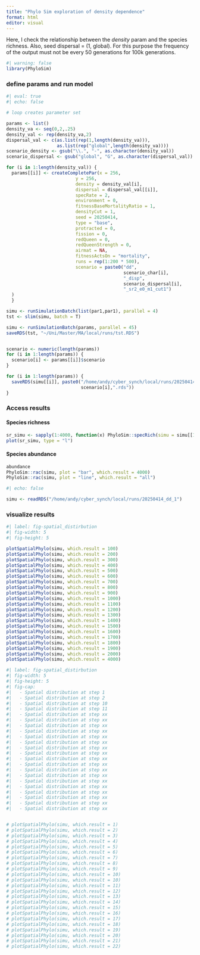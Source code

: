 ```yaml
---
title: "Phylo Sim exploration of density dependence"
format: html
editor: visual
---
```


Here, I check the relationship between the *density* param and the species richness.
Also, seed dispersal = (1, global). For this purpose the frequency of the output must not be every 50 generations for 100k generations.

```r
#| warning: false
library(PhyloSim)
```

### define params and run model
```r
#| eval: true
#| echo: false

# loop creates parameter set

params <- list()
density_va <- seq(0,2,.25)
density_val <- rep(density_va,2)
dispersal_val <- c(as.list(rep(1,length(density_va))),
                   as.list(rep("global",length(density_va))))
scenario_density <- gsub("\\.", "-", as.character(density_val))
scenario_dispersal <- gsub("global", "G", as.character(dispersal_val))

for (i in 1:length(density_val)) {
  params[[i]] <- createCompletePar(x = 256,
                          y = 256,
                          density = density_val[i],
                          dispersal = dispersal_val[[i]],
                          specRate = 2,
                          environment = 0,
                          fitnessBaseMortalityRatio = 1, 
                          densityCut = 1,
                          seed = 20250414,
                          type = "base",
                          protracted = 0,
                          fission = 0,
                          redQueen = 0,
                          redQueenStrength = 0,
                          airmat = NA,
                          fitnessActsOn = "mortality",
                          runs = rep(1:200 * 500),
                          scenario = paste0("dd",
                                            scenario_char[i],
                                            "_disp",
                                            scenario_dispersal[i],
                                            "_sr2_e0_m1_cut1")
  )
  }
```

```r
simu <- runSimulationBatch(list(par1,par1), parallel = 4)
tst <- slim(simu, batch = T)

simu <- runSimulationBatch(params, parallel = 45)
saveRDS(tst, "~/Uni/Master/MA/local/runs/tst.RDS")


scenario <- numeric(length(params))
for (i in 1:length(params)) {
  scenario[i] <- params[[i]]$scenario
}

for (i in 1:length(params)) {
  saveRDS(simu[[i]], paste0("/home/andy/cyber_synch/local/runs/20250414_",
                            scenario[i],".rds"))
}

```

### Access results

#### Species richness

```r
sr_simu <- sapply(1:4000, function(x) PhyloSim::specRich(simu = simu[[1]], which.result = x))
plot(sr_simu, type = "l")
```

#### Species abundance

```r
abundance
PhyloSim::rac(simu, plot = "bar", which.result = 4000)
PhyloSim::rac(simu, plot = "line", which.result = "all")
```

```r
#| echo: false

simu <- readRDS("/home/andy/cyber_synch/local/runs/20250414_dd_1")
```

### visualize results

```r
#| label: fig-spatial_distirbution
#| fig-width: 5
#| fig-height: 5

plotSpatialPhylo(simu, which.result = 100)
plotSpatialPhylo(simu, which.result = 200)
plotSpatialPhylo(simu, which.result = 300)
plotSpatialPhylo(simu, which.result = 400)
plotSpatialPhylo(simu, which.result = 500)
plotSpatialPhylo(simu, which.result = 600)
plotSpatialPhylo(simu, which.result = 700)
plotSpatialPhylo(simu, which.result = 800)
plotSpatialPhylo(simu, which.result = 900)
plotSpatialPhylo(simu, which.result = 1000)
plotSpatialPhylo(simu, which.result = 1100)
plotSpatialPhylo(simu, which.result = 1200)
plotSpatialPhylo(simu, which.result = 1300)
plotSpatialPhylo(simu, which.result = 1400)
plotSpatialPhylo(simu, which.result = 1500)
plotSpatialPhylo(simu, which.result = 1600)
plotSpatialPhylo(simu, which.result = 1700)
plotSpatialPhylo(simu, which.result = 1800)
plotSpatialPhylo(simu, which.result = 1900)
plotSpatialPhylo(simu, which.result = 2000)
plotSpatialPhylo(simu, which.result = 4000)

```

```r
#| label: fig-spatial_distirbution
#| fig-width: 5
#| fig-height: 5
#| fig-cap:
#|   - Spatial distribution at step 1
#|   - Spatial distribution at step 2
#|   - Spatial distribution at step 10
#|   - Spatial distribution at step 11
#|   - Spatial distribution at step xx
#|   - Spatial distribution at step xx
#|   - Spatial distribution at step xx
#|   - Spatial distribution at step xx
#|   - Spatial distribution at step xx
#|   - Spatial distribution at step xx
#|   - Spatial distribution at step xx
#|   - Spatial distribution at step xx
#|   - Spatial distribution at step xx
#|   - Spatial distribution at step xx
#|   - Spatial distribution at step xx
#|   - Spatial distribution at step xx
#|   - Spatial distribution at step xx
#|   - Spatial distribution at step xx
#|   - Spatial distribution at step xx
#|   - Spatial distribution at step xx
#|   - Spatial distribution at step xx
#|   - Spatial distribution at step xx


# plotSpatialPhylo(simu, which.result = 1)
# plotSpatialPhylo(simu, which.result = 2)
# plotSpatialPhylo(simu, which.result = 3)
# plotSpatialPhylo(simu, which.result = 4)
# plotSpatialPhylo(simu, which.result = 5)
# plotSpatialPhylo(simu, which.result = 6)
# plotSpatialPhylo(simu, which.result = 7)
# plotSpatialPhylo(simu, which.result = 8)
# plotSpatialPhylo(simu, which.result = 9)
# plotSpatialPhylo(simu, which.result = 10)
# plotSpatialPhylo(simu, which.result = 10)
# plotSpatialPhylo(simu, which.result = 11)
# plotSpatialPhylo(simu, which.result = 12)
# plotSpatialPhylo(simu, which.result = 13)
# plotSpatialPhylo(simu, which.result = 14)
# plotSpatialPhylo(simu, which.result = 15)
# plotSpatialPhylo(simu, which.result = 16)
# plotSpatialPhylo(simu, which.result = 17)
# plotSpatialPhylo(simu, which.result = 18)
# plotSpatialPhylo(simu, which.result = 19)
# plotSpatialPhylo(simu, which.result = 20)
# plotSpatialPhylo(simu, which.result = 21)
# plotSpatialPhylo(simu, which.result = 22)
```
